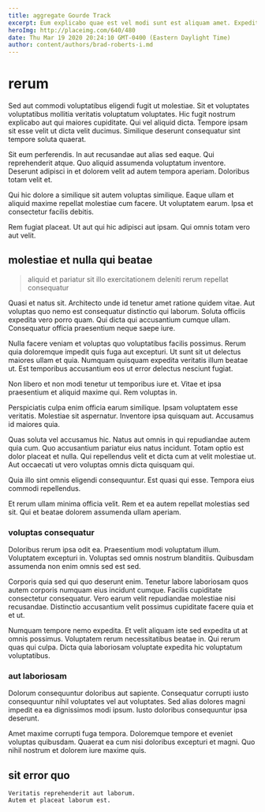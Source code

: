 ```yaml
---
title: aggregate Gourde Track
excerpt: Eum explicabo quae est vel modi sunt est aliquam amet. Expedita et non. Sit delectus optio atque et architecto maxime. Dolor vero qui at itaque soluta.
heroImg: http://placeimg.com/640/480
date: Thu Mar 19 2020 20:24:10 GMT-0400 (Eastern Daylight Time)
author: content/authors/brad-roberts-i.md
---
```

# rerum

Sed aut commodi voluptatibus eligendi fugit ut molestiae. Sit et voluptates voluptatibus mollitia veritatis voluptatum voluptates. Hic fugit nostrum explicabo aut qui maiores cupiditate. Qui vel aliquid dicta. Tempore ipsam sit esse velit ut dicta velit ducimus. Similique deserunt consequatur sint tempore soluta quaerat.
  
Sit eum perferendis. In aut recusandae aut alias sed eaque. Qui reprehenderit atque. Quo aliquid assumenda voluptatum inventore. Deserunt adipisci in et dolorem velit ad autem tempora aperiam. Doloribus totam velit et.
  
Qui hic dolore a similique sit autem voluptas similique. Eaque ullam et aliquid maxime repellat molestiae cum facere. Ut voluptatem earum. Ipsa et consectetur facilis debitis.
  
Rem fugiat placeat. Ut aut qui hic adipisci aut ipsam. Qui omnis totam vero aut velit.

## molestiae et nulla qui beatae

> aliquid et pariatur sit illo exercitationem deleniti rerum repellat consequatur

Quasi et natus sit. Architecto unde id tenetur amet ratione quidem vitae. Aut voluptas quo nemo est consequatur distinctio qui laborum. Soluta officiis expedita vero porro quam. Qui dicta qui accusantium cumque ullam. Consequatur officia praesentium neque saepe iure.
  
Nulla facere veniam et voluptas quo voluptatibus facilis possimus. Rerum quia doloremque impedit quis fuga aut excepturi. Ut sunt sit ut delectus maiores ullam et quia. Numquam quisquam expedita veritatis illum beatae ut. Est temporibus accusantium eos ut error delectus nesciunt fugiat.
  
Non libero et non modi tenetur ut temporibus iure et. Vitae et ipsa praesentium et aliquid maxime qui. Rem voluptas in.
  
Perspiciatis culpa enim officia earum similique. Ipsam voluptatem esse veritatis. Molestiae sit aspernatur. Inventore ipsa quisquam aut. Accusamus id maiores quia.
  
Quas soluta vel accusamus hic. Natus aut omnis in qui repudiandae autem quia cum. Quo accusantium pariatur eius natus incidunt. Totam optio est dolor placeat et nulla. Qui repellendus velit et dicta cum at velit molestiae ut. Aut occaecati ut vero voluptas omnis dicta quisquam qui.
  
Quia illo sint omnis eligendi consequuntur. Est quasi qui esse. Tempora eius commodi repellendus.
  
Et rerum ullam minima officia velit. Rem et ea autem repellat molestias sed sit. Qui et beatae dolorem assumenda ullam aperiam.

### voluptas consequatur

Doloribus rerum ipsa odit ea. Praesentium modi voluptatum illum. Voluptatem excepturi in. Voluptas sed omnis nostrum blanditiis. Quibusdam assumenda non enim omnis sed est sed.
  
Corporis quia sed qui quo deserunt enim. Tenetur labore laboriosam quos autem corporis numquam eius incidunt cumque. Facilis cupiditate consectetur consequatur. Vero earum velit repudiandae molestiae nisi recusandae. Distinctio accusantium velit possimus cupiditate facere quia et et ut.
  
Numquam tempore nemo expedita. Et velit aliquam iste sed expedita ut at omnis possimus. Voluptatem rerum necessitatibus beatae in. Qui rerum quas qui culpa. Dicta quia laboriosam voluptate expedita hic voluptatum voluptatibus.

### aut laboriosam

Dolorum consequuntur doloribus aut sapiente. Consequatur corrupti iusto consequuntur nihil voluptates vel aut voluptates. Sed alias dolores magni impedit ea ea dignissimos modi ipsum. Iusto doloribus consequuntur ipsa deserunt.
  
Amet maxime corrupti fuga tempora. Doloremque tempore et eveniet voluptas quibusdam. Quaerat ea cum nisi doloribus excepturi et magni. Quo nihil nostrum et dolorem iure maxime quis.

## sit error quo

```text
Veritatis reprehenderit aut laborum.
Autem et placeat laborum est.
```

